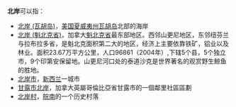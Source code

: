 '''北岸'''可以指：
*[[北岸_(瓦胡岛)|北岸 (瓦胡岛)]]，[[美国|美国]][[夏威夷州|夏威夷州]][[瓦胡岛|瓦胡岛]]北部的海岸
*[[北岸_(魁北克省)|北岸 (魁北克省)]]，加拿大[[魁北克省|魁北克省]]最东部地区。西邻山更尼地区，东邻纽芬兰与拉布拉多省，是魁北克面积第二大的地区，经济上主要依靠铁矿，铝业以及林业。面积23.67万平方公里，人口96861（2004年）,下辖5个县，5个独立市，9个印第安保留地。山更尼河口处的泰道沙克是世界著名的观赏野生鲸鱼的胜地。
*[[北岸市|北岸市]]，[[新西兰|新西兰]]一城市
*[[甘露市北岸|甘露市北岸]]，加拿大英屬哥倫比亞省甘露市的一個鄰里社區區劃
*[[北岸村_(歙县)|北岸村]]，[[皖南|皖南]]的一个历史村落
{{disambig|Cat=二字消歧义}}